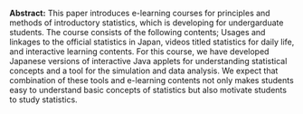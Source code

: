 <span>**Abstract:**</span> This paper introduces e-learning courses for principles and methods of introductory statistics, which is developing for undergarduate students. The course consists of the following contents; Usages and linkages to the official statistics in Japan, videos titled statistics for daily life, and interactive learning contents. For this course, we have developed Japanese versions of interactive Java applets for understanding statistical concepts and a tool for the simulation and data analysis. We expect that combination of these tools and e-learning contents not only makes students easy to understand basic concepts of statistics but also motivate students to study statistics.
